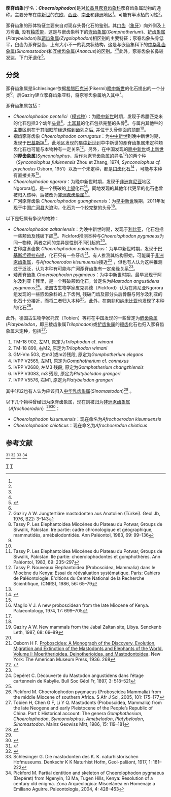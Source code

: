 {{Automatic taxobox
| taxon = Choerolophodon
| image = Choerolophodon sp.jpg
| image_caption = ''Choerolophodon'' sp.
| authority = [[Schlesinger|Schlesinger]], 1917<ref name="Schlesinger" />
| subdivision_ranks = [[种|种]]<ref name="王世骐" />
| subdivision = 
*''C. pentelici'' (Gaudry and Lartet 1856)
*安那托利亚豕脊齿象 ''C. anatolicus'' (Ozansoy 1965)
*古印度豕脊齿象 ''C. palaeindicus'' (Lydekker, 1894)
*褶齿豕脊齿象 ''C. corrugatus'' (Pilgrim, 1913)
* ''C. chioticus'' Tobien, 1980
*广河豕脊齿象 ''C. guangheensis'' Wang and Deng, 2011
*戈罗拉豕脊齿象 ''C. ngorora'' (Maglio, 1974)
* ''C. zaltaniensis'' Gaziry, 1987
| synonyms = 
厚齿象属 ''Synconolophus''<ref name="Tassy" />{{rp|39-48}}
}}
'''豕脊齿象'''(学名：'''''Choerolophodon''''')是对[[长鼻目|长鼻目]][[豕脊齿象科|豕脊齿象科]]豕脊齿象属动物的通称。主要分布在[[中新世|中新世]]的[[东欧|东欧]]、[[西亚|西亚]]、[[南亚|南亚]]和[[非洲|非洲]]地区<ref name="王世骐" />。可能有半水栖的习性<ref name="王世骐" />。

豕脊齿象的形体特征主要来自对现存头骨化石的鉴别。其[[门齿|门齿]]（[[象牙|象牙]]）向外侧及上方弯曲, 没有[[釉质带|釉质带]]，这是与嵌齿象科下的[[嵌齿象属|嵌齿象属]](''Gomphotherium'')、[[铲齿象属|铲齿象属]](''Platybelodon'')和[[轭齿象属|轭齿象属]](''Zygolophodon'')相区别的主要特征；豕脊齿象头骨低平，臼齿为豕脊型齿，上有大小不一的乳突状结构，这是与嵌齿象科下的[[中华乳齿象属|中华乳齿象属]](''Sinomastodon'')和[[互棱齿象属|互棱齿象属]](''Anancus'')的区别。<ref name="Schlesinger" /><ref name="王世骐" />此外，豕脊齿象长鼻较发达，下门牙退化<ref>{{cite news|title=中国发现豕脊齿象属 (Choerolophodon) 头骨化石|url=http://chinese.eurekalert.org/zh/pub_releases/2011-05/sicp-tfc051811.php|accessdate=2011-05-20|newspaper=eurekalert|date=2011年5月20日|archive-date=2011-05-23|archive-url=https://web.archive.org/web/20110523071827/http://chinese.eurekalert.org/zh/pub_releases/2011-05/sicp-tfc051811.php|dead-url=no}}</ref>。

==分类==

豕脊齿象属是Schlesinger依据[[希腊|希腊]][[匹克米|匹克米]](Pikermi)[[晚中新世|晚中新世]]的化石提出的一个分类<ref name="Schlesinger" />。后Gaziry建立[[豕脊齿象亚科|豕脊齿象亚科]]，将豕脊齿象属纳入其中<ref name="Gaziry1976">Gaziry A W. Jungtertiäre mastodonten aus Anatolien (Türkei). Geol Jb, 1976, B22: 3–143</ref>。

豕脊齿象属包括：
*''Choerolophodon pentelici''（[[模式种|模式种]]）：为[[晚中新世|晚中新世]]时期，发现于希腊匹克米的化石包括3个幼年[[头骨|头骨]]<ref>Tassy P. Les Elephantoidea Miocènes du Plateau du Potwar, Groups de Siwalik, Pakistan. Ire partie: cadre chronologique et géographique, mammutidés, amébélodontidés. Ann Paléontol, 1983, 69: 99–136</ref>，[[土耳其|土耳其]]的化石包括完整的头骨<ref name="Schlesinger" />。与属内其他种的主要区别在于其[[眼眶|眼眶]]前缘退缩到[[齿列|齿列]]之后, 并位于头骨侧面的顶部<ref name="王世骐" />。
*褶齿豕脊齿象 ''Choerolophodon corrugatus''：为[[中中新世|中中新世]]到晚中新世时期，发现于[[巴基斯坦|巴基斯坦]]<ref>Tassy P. Les Elephantoidea Miocènes du Plateau du Potwar, Groups de Siwalik, Pakistan. IIe partie: choerolophodontes et gomphothères. Ann Paléontol, 1983, 69: 235–297</ref>。此地区发现的[[早中新世|早中新世]]到中中新世的豕脊齿象属未定种颊齿化石也可能与本物种有一定关系<ref>Tassy P. Nouveaux Elephantoidea (Proboscidea, Mammalia) dans le Miocène du Kenya: Essai de réévaluation systématique. Paris: Cahiers de Paléontologie. E'ditions du Centre National de la Recherche Scientifique, (CNRS), 1986, 56: 65–79</ref>。另外，在中国发现的[[晚中新世|晚中新世]]或[[上新世|上新世]]的'''厚齿象属'''(''Synconolophus''，后作为豕脊齿象属的异名<ref name="Tassy" />{{rp|39-48}})的两个种（''Synconolophus fukienensis'' Zhou et Zhang, 1974, ''Synconolophus cf. ptychodus'' Osborn, 1951）以及一个未定种，都是[[臼齿|臼齿]]化石<ref>{{cite book|author=周明镇|title=中国的象化石|year=1974|publisher=科学出版社|location=北京|pages=31-32|coauthors=张玉萍}}</ref> ，可能与本种有直接关系<ref name="王世骐" />。
*''Choerolophodon ngorora''：为晚中新世时期，发现于[[非洲|非洲]][[肯尼亚|肯尼亚]]地区Ngorora组，是一个残破的[[上颌|上颌]]化石<ref>Maglio V J. A new proboscidean from the late Miocene of Kenya. Palaeontology, 1974, 17: 699–705</ref>，同地发现的其他年代更早的化石也曾被归入该种，后被改为[[非洲豕齿象属|非洲豕齿象属]]<ref name="Pickford" />。
*广河豕脊齿象 ''Choerolophodon guangheensis''：为[[早中新世|早中新世]]晚期，2011年发现于中国[[广河县|广河县]]大浪沟，化石为一个较完整的头骨<ref name="王世骐" />。


以下是归属有争议的物种：
*''Choerolophodon zaltaniensis''：为晚中新世时期，发现于[[利比亚|利比亚]]，化石包括一些颊齿及残破下颌<ref>Gaziry A W. New mammals from the Jabal Zaltan site, Libya. Senckenb Leth, 1987, 68: 69–89</ref>。Pickford推测本种与''Choerolophodon pygmaeus''为同一物种, 两者之间的差异是性别不同引起的<ref name="Pickford" />。
*古印度豕齿象 ''Choerolophodon palaeindicus''：为早中新世时期，发现于[[巴基斯坦|巴基斯坦]][[德拉布提|德拉布提]]，化石只有一些牙齿<ref>Osborn H F. [http://www.archive.org/details/proboscideamonog01osbo Proboscidea: A Monograph of the Discovery, Evolution, Migration and Extinction of the Mastodonts and Elephants of the World. Volume I: Moeritherioidea, Deinotherioidea, and Mastodontoidea]. New York: The American Museum Press, 1936. 268</ref>。有人推测其结构原始，可能属于[[非洲豕齿象属|非洲豕齿象属]]，与''Afrochoerodon kisumuensis''接近<ref>{{cite journal|coauthors=MILLER, ELLEN R.|title=New proboscideans from the early Miocene of Wadi Moghara, Egypt|journal=Journal of Vertebrate Paleontology|date=2002-07-01|volume=22|issue=2|pages=388–404|doi=10.1671/0272-4634(2002)022[0388:NPFTEM]2.0.CO;2|last=SANDERS|first=WILLIAM J.}}</ref> ，但也有人认为这种推测过于泛泛，认为本种有可能与广河豕脊齿象有一定亲缘关系<ref name="王世骐" />。
*矮豕脊齿象 ''Choerolophodon pygmaeus''：为中中新世时期，最早发现于阿尔及利亚卡拜里，是一个残破颊齿化石，曾定名为''Mastodon angustidens pygmaeus''<ref>Depéret C. Découverte du Mastodon angustidens dans l’étage cartennein de Kabylie. Bull Soc Géol Fr, 1897, 3: 518–521</ref>。法国古生物学家皮克弗德（Pickford）认为在肯尼亚Ngorora组发现的一些嵌齿象科的上下齿列, 残破门齿及部分头后骨骼与阿尔及利亚的化石十分接近，而将二者归入本种<ref name="Pickford" />。此外，在[[南非|南非]]和[[纳米比亚|纳米比亚]]也发现了本种的化石<ref>Pickford M. Choerolophodon pygmaeus (Proboscidea Mammalia) from the middle Miocene of southern Africa. S Afr J Sci, 2005, 101: 175–177</ref>。

此外，德国古生物学家托宾（Tobien）等将在中国发现的一些曾定为[[嵌齿象属|嵌齿象属]](''Platybelodon''，即三棱齿象属''Trilophodon'')或[[铲齿象属|铲齿象属]]的[[颊齿|颊齿]]化石也归入豕脊齿象属未定种，包括<ref>Tobien H, Chen G F, Li Y Q. Mastodonts (Proboscidea, Mammalia) from the late Neogene and early Pleistocene of the People’s Republic of China. Part I: Historical account: The genera ''Gomphotherium'', ''Choerolophodon'', ''Synconolophus'', ''Amebelodon'', ''Platybelodon'', ''Sinomastodon''. Mainz Geowiss Mitt, 1986, 15: 119–181</ref>: 
# TM-18 902, 左M1, 原定为''Trilophodon'' cf. ''wimani''
# TM-18 899, 右M2, 原定为''Trilophodon wimani''
# GM-Vm 503, 右m3(或m2)残段, 原定为''Gomphotherium elegans''
# IVPP V2565, 左M1, 原定为''Gomphotherium'' cf. ''connexus''
# IVPP V2680, 左M3 残段, 原定为''Gomphotherium changzhiensis''
# IVPP V3083, m3 残段, 原定为''Platybelodon grangeri''
# IVPP V5576, 右M1, 原定为''Platybelodon grangeri''
其中1和2也有人认为应该归入[[中华乳齿象属|中华乳齿象属]](''Sinomastodon'')<ref>{{cite conference|author=陈冠芳|title=中国上新世和更新世早、中期的中华乳齿象|booktitle=第七届中国古脊椎动物学学术年会论文集|year=1999|publisher=海洋出版社|location=北京|isbn=7502745386|pages=179-187|editor=王元青, 邓涛}}</ref> 。

以下几个物种曾经归为豕脊齿象属，现在则被归为[[非洲豕齿象属|非洲豕齿象属]]（''Afrochoerodon''）<ref name="Pickford" /><ref>{{cite journal|title=Afrochoerodon nov. gen. kisumuensis (MacInnes) (Proboscidea, Mammalia) from Cheparawa, Middle Miocene, Kenya|journal=Annales de Paléontologie|date=2001-04-01|volume=87|issue=2|pages=99–117|doi=10.1016/S0753-3969(01)80005-7|last=PICKFORD|first=M}}</ref>：
*''Choerolophodon kisumuensis''：现在命名为''Afrochoerodon kisumuensis''
*''Choerolophodon chioticus''：现在命名为''Afrochoerodon chioticus''

==参考文献==
{{wikispecies|Choerolophodon}}
<div class="references-small">
<references>
<ref name="王世骐">{{cite journal|author=王世骐|coauthors=邓涛|title=豕脊齿象属(''Choerolophodon'')头骨化石在中国的发现|journal=中国科学 地球科学|year=2011|volume=41|issue=4|pages=425-436|url=http://earth.scichina.com:8080/sciD/CN/abstract/abstract502937.shtml|accessdate=2011-05-20|issn=1674-7240|archive-date=2011-05-12|archive-url=https://web.archive.org/web/20110512151817/http://earth.scichina.com:8080/sciD/CN/abstract/abstract502937.shtml|dead-url=yes}}</ref> 
<ref name="Tassy">{{cite book|title=The Proboscidea evolution and palaeoecology of elephants and their relatives|year=1996|publisher=Oxford Univ. Press|location=Oxford [u.a.]|isbn=978-0198546528|pages=|first=ed. by Jeheskel Shoshani|edition=Reprinted.}}</ref> 
<ref name="Schlesinger">Schlesinger G. Die mastodonten des K. K. naturhistorischen Hofmuseums. Denkschr K K Naturhist Hofm, Geol-paläont, 1917, 1: 181–222</ref>
<ref name="Pickford">Pickford M. Partial dentition and skeleton of Choerolophodon pygmaeus (Depéret) from Ngenyin, 13 Ma, Tugen Hills, Kenya: Resolution of a century old enigma. Zona Arqueologica: Miscelànea en Homenaje a Emiliano Aguirre. Paleontologia, 2004, 4: 428–463</ref>
</references>
</div>
{{長鼻目}}
{{Taxonbar}}

[[Category:1917年描述的分类群|T]]

[[Category:豕脊齿象科|T]]